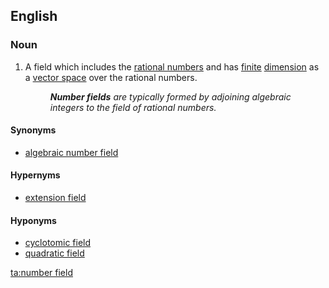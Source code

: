 ==English==
{{wikipedia}}

===Noun===
{{en-noun|sg=[[number]] [[field]]}}

# {{mathematics|algebraic number theory}} A field which includes the [[rational number]]s and has [[finite]] [[dimension]] as a [[vector space]] over the rational numbers.
#: '''''Number fields''' are typically formed by adjoining algebraic integers to the field of rational numbers.''

====Synonyms====
* [[algebraic number field]]

====Hypernyms====
* [[extension field]]

====Hyponyms====
* [[cyclotomic field]]
* [[quadratic field]]

[[ta:number field]]